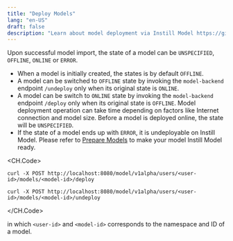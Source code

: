 ```yaml
---
title: "Deploy Models"
lang: "en-US"
draft: false
description: "Learn about model deployment via Instill Model https://github.com/instill-ai/model"
---
```


Upon successful model import, the state of a model can be `UNSPECIFIED`, `OFFLINE`, `ONLINE` or `ERROR`.

- When a model is initially created, the states is by default `OFFLINE`.
- A model can be switched to `OFFLINE` state by invoking the `model-backend` endpoint `/undeploy` only when its original state is `ONLINE`.
- A model can be switch to `ONLINE` state by invoking the `model-backend` endpoint `/deploy` only when its original state is `OFFLINE`. Model deployment operation can take time depending on factors like Internet connection and model size. Before a model is deployed online, the state will be `UNSPECIFIED`.
- If the state of a model ends up with `ERROR`, it is undeployable on Instill Model. Please refer to [Prepare Models](prepare) to make your model Instill Model ready.

<div align="center">
  <ZoomableImg
    src="/docs-assets/core-concepts/model-state.svg"
    alt="  The finite-state-machine (FSM) diagram for the model state transition logic"
    width="600px"
  />
</div>

<CH.Code>

```shellscript deploy
curl -X POST http://localhost:8080/model/v1alpha/users/<user-id>/models/<model-id>/deploy
```

```shellscript undeploy
curl -X POST http://localhost:8080/model/v1alpha/users/<user-id>/models/<model-id>/undeploy
```

</CH.Code>

in which `<user-id>` and `<model-id>` corresponds to the namespace and ID of a model.

